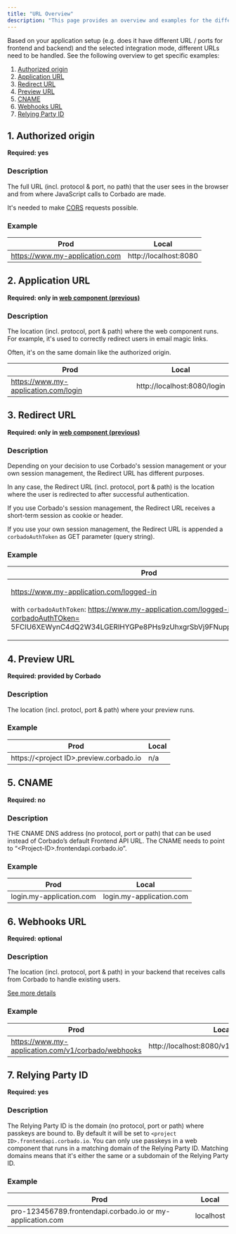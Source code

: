 ```yaml
---
title: "URL Overview"
description: "This page provides an overview and examples for the different URL types used with Corbado."
---
```


Based on your application setup (e.g. does it have different URL / ports for frontend and backend) and the selected integration mode, different URLs need to be handled. See the following overview to get specific examples:

1. [Authorized origin](#1-authorized-origin)
2. [Application URL](#2-application-url)
3. [Redirect URL](#3-redirect-url)
4. [Preview URL](#4-preview-url)
5. [CNAME](#5-cname)
6. [Webhooks URL](#6-webhooks-url)
7. [Relying Party ID](#7-relying-party-id)

## 1. Authorized origin

**Required: yes**

### Description

The full URL (incl. protocol & port, no path) that the user sees in the browser and from where JavaScript calls to Corbado are made.

It's needed to make [CORS](/helpful-guides/cross-origin-resource-sharing-cors) requests possible.

### Example

| Prod                           | Local                 |
| ------------------------------ | --------------------- |
| https://www.my-application.com | http://localhost:8080 |

## 2. Application URL

**Required: only in [web component (previous)](/frontend-integration/ui-components/web-component-previous-version)**

### Description

The location (incl. protocol, port & path) where the web component runs. For example, it's used to correctly redirect users in email magic links.

Often, it's on the same domain like the authorized origin.

| Prod                                 | Local                       |
| ------------------------------------ | --------------------------- |
| https://www.my-application.com/login | http://localhost:8080/login |

## 3. Redirect URL

**Required: only in [web component (previous)](../frontend-integration/ui-components/web-component-previous-version/)**

### Description

Depending on your decision to use Corbado's session management or your own session management, the Redirect URL has different purposes.

In any case, the Redirect URL (incl. protocol, port & path) is the location where the user is redirected to after successful authentication.

If you use Corbado's session management, the Redirect URL receives a short-term session as cookie or header.

If you use your own session management, the Redirect URL is appended a `corbadoAuthToken` as GET parameter (query string).

### Example

| Prod                                                                                                                                                                                                                     | Local                                                                                                                                                                                                       |
| ------------------------------------------------------------------------------------------------------------------------------------------------------------------------------------------------------------------------ | ----------------------------------------------------------------------------------------------------------------------------------------------------------------------------------------------------------- |
| <p>https://www.my-application.com/logged-in<br/><br/>with <code>corbadoAuthToken</code>: https://www.my-application.com/logged-in?corbadoAuthTOken= 5FClU6XEWynC4dQ2W34LGERlHYGPe8PHs9zUhxgrSbVj9FNupp5lE5z4lMoRpDlP</p> | <p>http://localhost:8080/logged-in<br/><br/>with <code>corbadoAuthToken</code>: http://localhost:8080/logged-in?corbadoAuthToken= 5FClU6XEWynC4dQ2W34LGERlHYGPe8PHs9zUhxgrSbVj9FNupp5lE5z4lMoRpDlP:8080</p> |

## 4. Preview URL

**Required: provided by Corbado**

### Description

The location (incl. protocl, port & path) where your preview runs.

### Example

| Prod                                     | Local |
| ---------------------------------------- | ----- |
| https://\<project ID>.preview.corbado.io | n/a   |

## 5. CNAME

**Required: no**

### Description

THE CNAME DNS address (no protocol, port or path) that can be used instead of Corbado’s default Frontend API URL. The CNAME needs to point to “\<Project-ID>.frontendapi.corbado.io”.

### Example

| Prod                     | Local                    |
| ------------------------ | ------------------------ |
| login.my-application.com | login.my-application.com |

## 6. Webhooks URL

**Required: optional**

### Description

The location (incl. protocol, port & path) in your backend that receives calls from Corbado to handle existing users.

[See more details](/products/corbado-connect/connect-via-webhooks/webhooks)

### Example

| Prod                                               | Local                                     |
| -------------------------------------------------- | ----------------------------------------- |
| https://www.my-application.com/v1/corbado/webhooks | http://localhost:8080/v1/corbado/webhooks |

## 7. Relying Party ID

**Required: yes**

### Description

The Relying Party ID is the domain (no protocol, port or path) where passkeys are bound to. By default it will be set to `<project ID>.frontendapi.corbado.io`. You can only use passkeys in a web component that runs in a matching domain of the Relying Party ID. Matching domains means that it's either the same or a subdomain of the Relying Party ID.&#x20;

### Example

| Prod                                                       | Local     |
| ---------------------------------------------------------- | --------- |
| pro-123456789.frontendapi.corbado.io or my-application.com | localhost |
